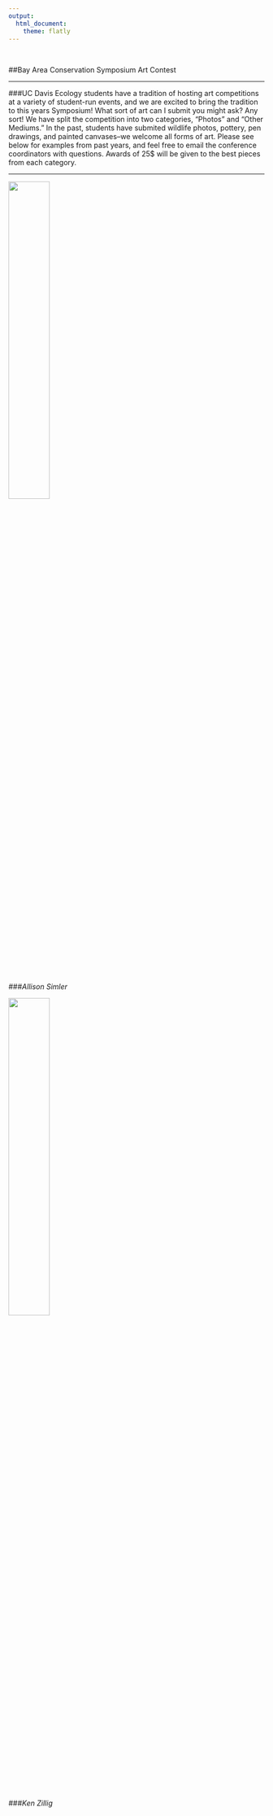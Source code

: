 ```yaml
---
output: 
  html_document:
    theme: flatly
---
```

<br>

##Bay Area Conservation Symposium Art Contest

***

###UC Davis Ecology students have a tradition of hosting art competitions at a variety of student-run events, and we are excited to bring the tradition to this years Symposium! What sort of art can I submit you might ask? Any sort! We have split the competition into two categories, "Photos" and "Other Mediums." In the past, students have submited wildlife photos, pottery, pen drawings, and painted canvases--we welcome all forms of art. Please see below for examples from past years, and feel free to email the conference coordinators with questions. Awards of 25$ will be given to the best pieces from each category. 

***

<img src="pics/allison.jpeg" style="width:40%"> 

###*Allison Simler*


<img src="pics/nudes.jpg" style="width:40%"> 

###*Ken Zillig*